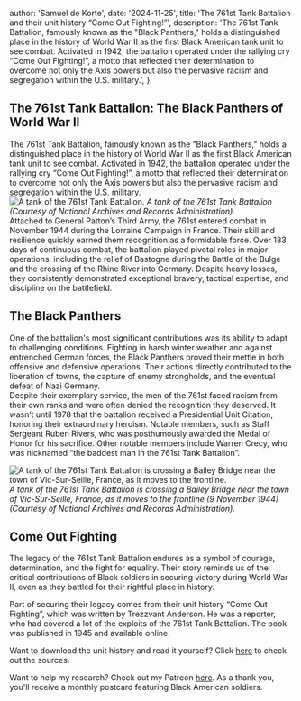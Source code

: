 




  author: 'Samuel de Korte',
  date: '2024-11-25',
  title: 'The 761st Tank Battalion and their unit history “Come Out Fighting!”',
  description:
    'The 761st Tank Battalion, famously known as the "Black Panthers," holds a distinguished place in the history of World War II as the first Black American tank unit to see combat. Activated in 1942, the battalion operated under the rallying cry “Come Out Fighting!”, a motto that reflected their determination to overcome not only the Axis powers but also the pervasive racism and segregation within the U.S. military.',
}



## The 761st Tank Battalion: The Black Panthers of World War II

The 761st Tank Battalion, famously known as the "Black Panthers," holds a distinguished place in the history of World War II as the first Black American tank unit to see combat. Activated in 1942, the battalion operated under the rallying cry “Come Out Fighting!”, a motto that reflected their determination to overcome not only the Axis powers but also the pervasive racism and segregation within the U.S. military.  
<Image
                src={tank}
                alt="A tank of the 761st Tank Battalion."
                sizes="(min-width: 1000px)"
                className="rotate-0 rounded-2xl bg-stone-100 object-cover dark:bg-stone-800"
              />
*A tank of the 761st Tank Battalion (Courtesy of National Archives and Records Administration).*  
Attached to General Patton’s Third Army, the 761st entered combat in November 1944 during the Lorraine Campaign in France. Their skill and resilience quickly earned them recognition as a formidable force. Over 183 days of continuous combat, the battalion played pivotal roles in major operations, including the relief of Bastogne during the Battle of the Bulge and the crossing of the Rhine River into Germany. Despite heavy losses, they consistently demonstrated exceptional bravery, tactical expertise, and discipline on the battlefield.  

## The Black Panthers
One of the battalion's most significant contributions was its ability to adapt to challenging conditions. Fighting in harsh winter weather and against entrenched German forces, the Black Panthers proved their mettle in both offensive and defensive operations. Their actions directly contributed to the liberation of towns, the capture of enemy strongholds, and the eventual defeat of Nazi Germany.  
Despite their exemplary service, the men of the 761st faced racism from their own ranks and were often denied the recognition they deserved. It wasn’t until 1978 that the battalion received a Presidential Unit Citation, honoring their extraordinary heroism. Notable members, such as Staff Sergeant Ruben Rivers, who was posthumously awarded the Medal of Honor for his sacrifice. Other notable members include Warren Crecy, who was nicknamed “the baddest man in the 761st Tank Battalion”.

<Image
                src={tank03}
                alt="A tank of the 761st Tank Battalion is crossing a Bailey Bridge near the town of Vic-Sur-Seille, France, as it moves to the frontline."
                sizes="(min-width: 1000px)"
                className="rotate-0 rounded-2xl bg-stone-100 object-cover dark:bg-stone-800"
              />
*A tank of the 761st Tank Battalion is crossing a Bailey Bridge near the town of Vic-Sur-Seille, France, as it moves to the frontline (9 November 1944) (Courtesy of National Archives and Records Administration).*  

## Come Out Fighting
The legacy of the 761st Tank Battalion endures as a symbol of courage, determination, and the fight for equality. Their story reminds us of the critical contributions of Black soldiers in securing victory during World War II, even as they battled for their rightful place in history.

Part of securing their legacy comes from their unit history “Come Out Fighting”, which was written by Trezzvant Anderson. He was a reporter, who had covered a lot of the exploits of the 761st Tank Battalion. The book was published in 1945 and available online. 

Want to download the unit history and read it yourself? Click [here](/sources) to check out the sources.  

Want to help my research? Check out my Patreon [here](https://www.patreon.com/samueldekorte/about?l=en). As a thank you, you'll receive a monthly postcard featuring Black American soldiers.  

